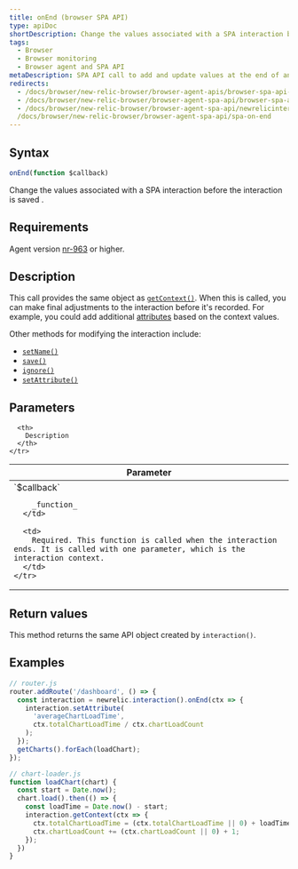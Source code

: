 ```yaml
---
title: onEnd (browser SPA API)
type: apiDoc
shortDescription: Change the values associated with a SPA interaction before the interaction is saved .
tags:
  - Browser
  - Browser monitoring
  - Browser agent and SPA API
metaDescription: SPA API call to add and update values at the end of an interaction event for browser monitoring.
redirects:
  - /docs/browser/new-relic-browser/browser-agent-apis/browser-spa-api-newrelicinteractiononend
  - /docs/browser/new-relic-browser/browser-agent-spa-api/browser-spa-api-newrelicinteractiononend
  - /docs/browser/new-relic-browser/browser-agent-spa-api/newrelicinteractiononend-browser-spa-agent-api
  /docs/browser/new-relic-browser/browser-agent-spa-api/spa-on-end
---
```


## Syntax

```js
onEnd(function $callback)
```

Change the values associated with a SPA interaction before the interaction is saved .

## Requirements

Agent version [nr-963](/docs/release-notes/new-relic-browser-release-notes/browser-agent-release-notes) or higher.

## Description

This call provides the same object as [`getContext()`](/docs/browser/new-relic-browser/browser-agent-apis/browser-spa-api-newrelicinteractiongetcontext). When this is called, you can make final adjustments to the interaction before it's recorded. For example, you could add additional [attributes](/docs/using-new-relic/welcome-new-relic/getting-started/glossary#attribute) based on the context values.

Other methods for modifying the interaction include:

* [`setName()`](/docs/browser/new-relic-browser/browser-agent-apis/browser-spa-api-newrelicinteractionsetname)
* [`save()`](/docs/browser/new-relic-browser/browser-agent-apis/browser-spa-api-newrelicinteractionsave)
* [`ignore()`](/docs/browser/new-relic-browser/browser-agent-apis/browser-spa-api-newrelicinteractionignore)
* [`setAttribute()`](/docs/browser/new-relic-browser/browser-agent-apis/browser-spa-api-newrelicinteractionsetattribute)

## Parameters

<table>
  <thead>
    <tr>
      <th width="25%">
        Parameter
      </th>

      <th>
        Description
      </th>
    </tr>
  </thead>

  <tbody>
    <tr>
      <td>
        `$callback`

        _function_
      </td>

      <td>
        Required. This function is called when the interaction ends. It is called with one parameter, which is the interaction context.
      </td>
    </tr>
  </tbody>
</table>

## Return values

This method returns the same API object created by `interaction()`.

## Examples

```js
// router.js
router.addRoute('/dashboard', () => {
  const interaction = newrelic.interaction().onEnd(ctx => {
    interaction.setAttribute(
      'averageChartLoadTime',
      ctx.totalChartLoadTime / ctx.chartLoadCount
    );
  });
  getCharts().forEach(loadChart);
});

// chart-loader.js
function loadChart(chart) {
  const start = Date.now();
  chart.load().then(() => {
    const loadTime = Date.now() - start;
    interaction.getContext(ctx => {
      ctx.totalChartLoadTime = (ctx.totalChartLoadTime || 0) + loadTime;
      ctx.chartLoadCount += (ctx.chartLoadCount || 0) + 1;
    });
  })
}
```
